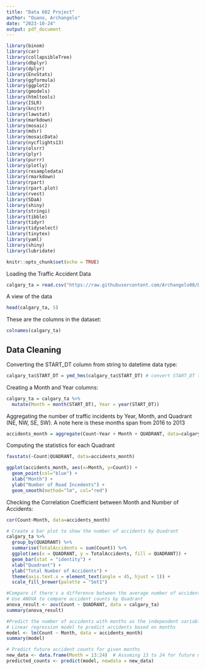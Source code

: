 ---
title: "Data 602 Project"
author: "Ouano, Archangelo"
date: "2023-10-24"
output: pdf_document
---

```{r, include=FALSE}
library(binom)
library(car)
library(collapsibleTree)
library(dbplyr)
library(dplyr)
library(EnvStats)
library(ggformula)
library(ggplot2)
library(gmodels)
library(htmltools)
library(ISLR)
library(knitr)
library(lawstat)
library(markdown)
library(mosaic)
library(mdsr)
library(mosaicData)
library(nycflights13)
library(olsrr)
library(plyr)
library(purrr)
library(plotly)
library(resampledata)
library(rmarkdown)
library(rpart)
library(rpart.plot)
library(rvest)
library(SDaA)
library(shiny)
library(stringi)
library(tibble)
library(tidyr)
library(tidyselect)
library(tinytex)
library(yaml)
library(shiny)
library(lubridate)
```


```{r setup, include=FALSE}
knitr::opts_chunk$set(echo = TRUE)
```

Loading the Traffic Accident Data
```{r}
calgary_ta = read.csv("https://raw.githubusercontent.com/Archangelo08/Data-602-Project/main/Traffic_Incidents.csv")
```

A view of the data
```{r}
head(calgary_ta, 5)
```
These are the columns in the dataset:
```{r}
colnames(calgary_ta)
```

## Data Cleaning

Converting the START_DT column from string to datetime data type:
```{r}
calgary_ta$START_DT = ymd_hms(calgary_ta$START_DT) # convert START_DT to datetime data type
```

Creating a Month and Year columns:
```{r}
calgary_ta = calgary_ta %>%
  mutate(Month = month(START_DT), Year = year(START_DT))
```

Aggregating the number of traffic incidents by Year, Month, and Quadrant (NE, NW, SE, SW). A note here is these months span from 2016 to 2013
```{r}
accidents_month = aggregate(Count~Year + Month + QUADRANT, data=calgary_ta, FUN=sum)
```
Computing the statistics for each Quadrant
```{r}
favstats(~Count|QUADRANT, data=accidents_month)
```

```{r}
ggplot(accidents_month, aes(x=Month, y=Count)) +
  geom_point(col="blue") +
  xlab("Month") +
  ylab("Number of Road Incedents") +
  geom_smooth(method="lm", col="red")
```

Checking the Correlation Coefficient between Month and Number of Accidents:
```{r}
cor(Count~Month, data=accidents_month)
```




```{r}
# Create a bar plot to show the number of accidents by Quadrant
calgary_ta %>%
  group_by(QUADRANT) %>%
  summarise(TotalAccidents = sum(Count)) %>%
  ggplot(aes(x = QUADRANT, y = TotalAccidents, fill = QUADRANT)) +
  geom_bar(stat = "identity") +
  xlab("Quadrant") +
  ylab("Total Number of Accidents") +
  theme(axis.text.x = element_text(angle = 45, hjust = 1)) +
  scale_fill_brewer(palette = "Set1")
```


```{r}
#Compare if there's a difference between the average number of accidents in Quadrant areas:
# Use ANOVA to compare accident counts by Quadrant
anova_result <- aov(Count ~ QUADRANT, data = calgary_ta)
summary(anova_result)
```

```{r}
#Predict the number of accidents with months as the independent variable
# Linear regression model to predict accidents based on months
model <- lm(Count ~ Month, data = accidents_month)
summary(model)

# Predict future accident counts for given months
new_data <- data.frame(Month = 13:24)  # Assuming 13 to 24 for future months
predicted_counts <- predict(model, newdata = new_data)
```
